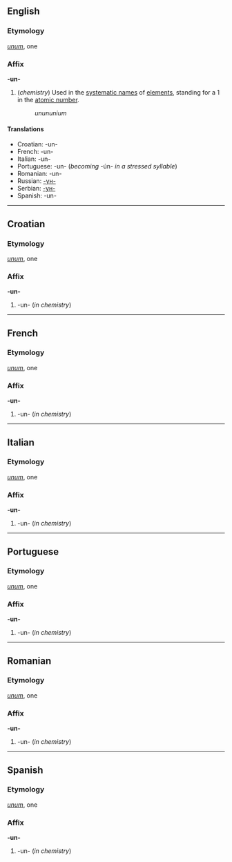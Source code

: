 ==English==
===Etymology===
{{L.}} ''[[unum]]'', one

===Affix===
'''-un-'''

#(''chemistry'') Used in the [[systematic name]]s of [[element]]s, standing for a 1 in the [[atomic number]].
#:''unununium''

====Translations====
*Croatian: -un-
*French: -un-
*Italian: -un-
*Portuguese: -un- (''becoming'' -ún- ''in a stressed syllable'')
*Romanian: -un-
*Russian: [[-ун-]]
*Serbian: [[-ун-]]
*Spanish: -un-

----
==Croatian==
===Etymology===
{{L.}} ''[[unum]]'', one

===Affix===
'''-un-'''

#-un- (''in chemistry'')

----
==French==
===Etymology===
{{L.}} ''[[unum]]'', one

===Affix===
'''-un-'''

#-un- (''in chemistry'')

----
==Italian==
===Etymology===
{{L.}} ''[[unum]]'', one

===Affix===
'''-un-'''

#-un- (''in chemistry'')

----
==Portuguese==
===Etymology===
{{L.}} ''[[unum]]'', one

===Affix===
'''-un-'''

#-un- (''in chemistry'')

----
==Romanian==
===Etymology===
{{L.}} ''[[unum]]'', one

===Affix===
'''-un-'''

#-un- (''in chemistry'')

----
==Spanish==
===Etymology===
{{L.}} ''[[unum]]'', one

===Affix===
'''-un-'''

#-un- (''in chemistry'')